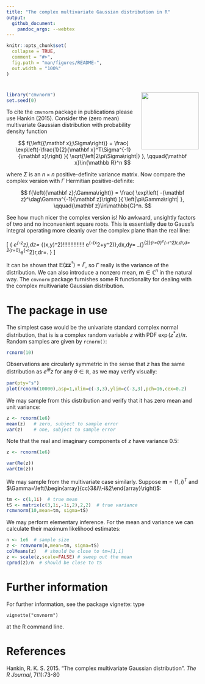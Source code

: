 ```yaml
---
title: "The complex multivariate Gaussian distribution in R"
output:
  github_document:
    pandoc_args: --webtex
---
```


<!-- README.md is generated from README.Rmd. Please edit that file -->

```r
knitr::opts_chunk$set(
  collapse = TRUE,
  comment = "#>",
  fig.path = "man/figures/README-",
  out.width = "100%"
)
```

# <img src="man/figures/cmvnorm.png" width = "150" align="right" />


```r
library("cmvnorm")
set.seed(0)
```

To cite the `cmvnorm` package in publications please use Hankin
(2015).  Consider the (zero mean) multivariate Gaussian distribution
with probability density function

$$
f{\left({\mathbf x};\Sigma\right)} =
\frac{
  \exp\left(-\frac{1}{2}{\mathbf x}^T\Sigma^{-1}{\mathbf x}\right)
}{
  \sqrt{\left|2\pi\Sigma\right|}
},
\qquad{\mathbf x}\in{\mathbb R}^n
$$

where $\Sigma$ is an $n\times n$ positive-definite variance matrix.
Now compare the complex version with $\Gamma$ Hermitian
positive-definite:

$$
f{\left({\mathbf z};\Gamma\right)} =
\frac{
  \exp\left( -{\mathbf z}^\dag\Gamma^{-1}{\mathbf z}\right)
}{
 \left|\pi\Gamma\right|
},
\qquad{\mathbf z}\in\mathbb{C}^n.
$$


See how much nicer the complex version is!  No awkward, unsightly
factors of two and no inconvenient square roots.  This is essentially
due to Gauss's integral operating more cleanly over the complex plane
than the real line:

\[
{
\int_\mathbb{C}e^{-z^\dag z}\,dz=
\iint_{(x,y)\in\mathbb{R}^2}\!\!\!\!\!\!\!\!\!\!\!\!\!\!
e^{-(x^2+y^2)}\,dx\,dy=
\int_{\theta=0}^{2\pi}\int_{r=0}^\infty e^{-r^2}r\,dr\,d\theta=
2\pi\int_{r=0}^\infty e^{-r^2}r\,dr=\pi.
}
\]

It can be shown that ${\mathbb E}({\mathbf z}{\mathbf
z}^\dag)=\Gamma$, so $\Gamma$ really is the variance of the
distribution.  We can also introduce a nonzero mean, ${\mathbf
m}\in{\mathbb C}^n$ in the natural way.  The `cmvnorm` package furnishes
some R functionality for dealing with the complex multivariate Gaussian distribution.

# The package in use

The simplest case would be the univariate standard complex normal
distribution, that is is a complex random variable $z$ with PDF
$\exp(z^*z)/\pi$.  Random samples are given by `rcnorm()`:


```r
rcnorm(10)
```

Observations are circularly symmetric in the sense that $z$ has the
same distribution as $e^{i\theta}z$ for any $\theta\in{\mathbb R}$, as
we may verify visually:

```r
par(pty="s")
plot(rcnorm(10000),asp=1,xlim=c(-3,3),ylim=c(-3,3),pch=16,cex=0.2)
```

We may sample from this distribution and verify that it has zero mean
and unit variance:

```r
z <- rcnorm(1e6)
mean(z)   # zero, subject to sample error
var(z)    # one, subject to sample error
```

Note that the real and imaginary components of $z$ have variance
$0.5$:

```r
z <- rcnorm(1e6)

var(Re(z))
var(Im(z))
```

We may sample from the multivariate case similarly. Suppose
${\mathbf m}=(1,i)^T$ and
$\Gamma=\left(\begin{array}{cc}3&i\\-i&2\end{array}\right)$:


```r
tm <- c(1,1i)  # true mean
tS <- matrix(c(3,1i,-1i,2),2,2)  # true variance
rcmvnorm(10,mean=tm, sigma=tS)
```

We may perform elementary inference.  For the mean and variance we can
calculate their maximum likelihood estimates:

```r
n <- 1e6  # sample size
z <- rcmvnorm(n,mean=tm, sigma=tS)
colMeans(z)   # should be close to tm=[1,i]
z <- scale(z,scale=FALSE) # sweep out the mean
cprod(z)/n  # should be close to tS
```

# Further information

For further information, see the package vignette: type

`vignette("cmvnorm")`

at the R command line.

# References

Hankin, R. K. S. 2015. "The complex multivariate Gaussian distribution". _The R Journal_, 7(1):73-80
